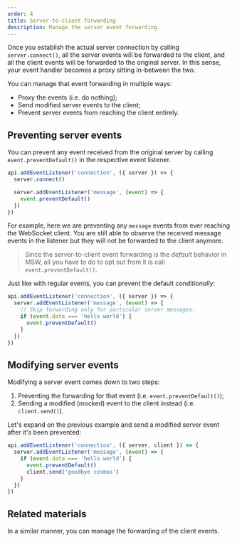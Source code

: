 ```yaml
---
order: 4
title: Server-to-client forwarding
description: Manage the server event forwarding.
---
```


Once you establish the actual server connection by calling `server.connect()`, all the server events will be forwarded to the client, and all the client events will be forwarded to the original server. In this sense, your event handler becomes a proxy sitting in-between the two.

You can manage that event forwarding in multiple ways:

- Proxy the events (i.e. do nothing);
- Send modified server events to the client;
- Prevent server events from reaching the client entirely.

## Preventing server events

You can prevent any event received from the original server by calling `event.preventDefault()` in the respective event listener.

```ts {5}
api.addEventListener('connection', ({ server }) => {
  server.connect()

  server.addEventListener('message', (event) => {
    event.preventDefault()
  })
})
```

For example, here we are preventing any `message` events from ever reaching the WebSocket client. You are still able to observe the received message events in the listener but they will not be forwarded to the client anymore.

> Since the server-to-client event forwarding is the _default_ behavior in MSW, all you have to do to opt out from it is call `event.preventDefault()`.

Just like with regular events, you can prevent the default _conditionally_:

```ts {4-6}
api.addEventListener('connection', ({ server }) => {
  server.addEventListener('message', (event) => {
    // Skip forwarding only for particular server messages.
    if (event.data === 'hello world') {
      event.preventDefault()
    }
  })
})
```

## Modifying server events

Modifying a server event comes down to two steps:

1. Preventing the forwarding for that event (i.e. `event.preventDefault()`);
1. Sending a modified (mocked) event to the client instead (i.e. `client.send()`).

Let's expand on the previous example and send a modified server event after it's been prevented:

```ts {5} /client/
api.addEventListener('connection', ({ server, client }) => {
  server.addEventListener('message', (event) => {
    if (event.data === 'hello world') {
      event.preventDefault()
      client.send('goodbye cosmos')
    }
  })
})
```

## Related materials

In a similar manner, you can manage the forwarding of the client events.


<PageCard
  icon={CubeTransparentIcon}
  url="/docs/websocket/client-events/client-to-server-forwarding"
  title="Client-to-server forwarding"
  description="Manage the client event forwarding."
/>
